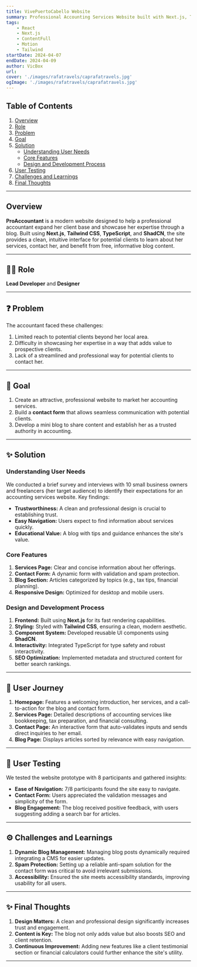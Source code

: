 ```yaml
---
title: VivePuertoCabello Website
summary: Professional Accounting Services Website built with Next.js, Tailwind CSS, TypeScript, and ShadCN. The site showcases accounting services, features a contact form, and offers a blog section to establish the accountant as an authority in the field.
tags:
    - React
    - Next.js
    - ContentFull
    - Motion
    - Tailwind
startDate: 2024-04-07
endDate: 2024-04-09
author: VicBox
url: 
cover: './images/rafatravels/caprafatravels.jpg'
ogImage: './images/rafatravels/caprafatravels.jpg'
---
```


## Table of Contents
1. [Overview](#overview)
2. [Role](#role)
3. [Problem](#problem)
4. [Goal](#goal)
5. [Solution](#solution)
    - [Understanding User Needs](#understanding-user-needs)
    - [Core Features](#core-features)
    - [Design and Development Process](#design-and-development-process)
6. [User Testing](#user-testing)
7. [Challenges and Learnings](#challenges-and-learnings)
8. [Final Thoughts](#final-thoughts)

---

## Overview
**ProAccountant** is a modern website designed to help a professional accountant expand her client base and showcase her expertise through a blog. Built using **Next.js**, **Tailwind CSS**, **TypeScript**, and **ShadCN**, the site provides a clean, intuitive interface for potential clients to learn about her services, contact her, and benefit from free, informative blog content.

---

## 👨‍💻 Role
**Lead Developer** and **Designer**

---

## ❓ Problem
The accountant faced these challenges:
1. Limited reach to potential clients beyond her local area.
2. Difficulty in showcasing her expertise in a way that adds value to prospective clients.
3. Lack of a streamlined and professional way for potential clients to contact her.

---

## 🎯 Goal
1. Create an attractive, professional website to market her accounting services.
2. Build a **contact form** that allows seamless communication with potential clients.
3. Develop a mini blog to share content and establish her as a trusted authority in accounting.

---

## ✨ Solution

### Understanding User Needs
We conducted a brief survey and interviews with 10 small business owners and freelancers (her target audience) to identify their expectations for an accounting services website. Key findings:
- **Trustworthiness:** A clean and professional design is crucial to establishing trust.
- **Easy Navigation:** Users expect to find information about services quickly.
- **Educational Value:** A blog with tips and guidance enhances the site's value.

### Core Features
1. **Services Page:** Clear and concise information about her offerings.
2. **Contact Form:** A dynamic form with validation and spam protection.
3. **Blog Section:** Articles categorized by topics (e.g., tax tips, financial planning).
4. **Responsive Design:** Optimized for desktop and mobile users.

### Design and Development Process
1. **Frontend:** Built using **Next.js** for its fast rendering capabilities.
2. **Styling:** Styled with **Tailwind CSS**, ensuring a clean, modern aesthetic.
3. **Component System:** Developed reusable UI components using **ShadCN**.
4. **Interactivity:** Integrated TypeScript for type safety and robust interactivity.
5. **SEO Optimization:** Implemented metadata and structured content for better search rankings.

---

## 🚌 User Journey
1. **Homepage:** Features a welcoming introduction, her services, and a call-to-action for the blog and contact form.
2. **Services Page:** Detailed descriptions of accounting services like bookkeeping, tax preparation, and financial consulting.
3. **Contact Page:** An interactive form that auto-validates inputs and sends direct inquiries to her email.
4. **Blog Page:** Displays articles sorted by relevance with easy navigation.

---

## 🧪 User Testing
We tested the website prototype with 8 participants and gathered insights:
- **Ease of Navigation:** 7/8 participants found the site easy to navigate.
- **Contact Form:** Users appreciated the validation messages and simplicity of the form.
- **Blog Engagement:** The blog received positive feedback, with users suggesting adding a search bar for articles.

---

## ⚙️ Challenges and Learnings
1. **Dynamic Blog Management:** Managing blog posts dynamically required integrating a CMS for easier updates.
2. **Spam Protection:** Setting up a reliable anti-spam solution for the contact form was critical to avoid irrelevant submissions.
3. **Accessibility:** Ensured the site meets accessibility standards, improving usability for all users.

---

## ✨ Final Thoughts
1. **Design Matters:** A clean and professional design significantly increases trust and engagement.
2. **Content is Key:** The blog not only adds value but also boosts SEO and client retention.
3. **Continuous Improvement:** Adding new features like a client testimonial section or financial calculators could further enhance the site's utility.

---
